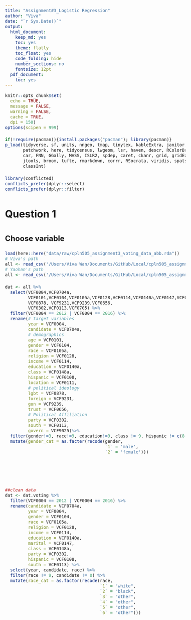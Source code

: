 ```yaml
---
title: "Assignment#3_Logistic Regression"
author: "Viva"
date: "`r Sys.Date()`"
output:
  html_document:
    keep_md: yes
    toc: yes
    theme: flatly
    toc_float: yes
    code_folding: hide
    number_sections: no
    fontsize: 12pt
  pdf_document:
    toc: yes
---
```


<style>
.kable thead tr th, .table thead tr th {
  text-align: left !important;}
table.kable, table.table {
  width: 100% !important;}
  body {
  line-height: 1.6;
  font-size: 16px
}
</style>


```r
knitr::opts_chunk$set(
  echo = TRUE,
  message = FALSE,
  warning = FALSE,
  cache = TRUE,
  dpi = 150)
options(scipen = 999)

if(!require(pacman)){install.packages("pacman"); library(pacman)}
p_load(tidyverse, sf, units, nngeo, tmap, tinytex, kableExtra, janitor, classInt,
       patchwork, here, tidycensus, lwgeom, lsr, haven, descr, RColorBrewer, stargazer,
       car, FNN, GGally, MASS, ISLR2, spdep, caret, ckanr, grid, gridExtra, ggcorrplot,
       jtools, broom, tufte, rmarkdown, corrr, RSocrata, viridis, spatstat, raster, knitr,
       classInt)

library(conflicted)
conflicts_prefer(dplyr::select)
conflicts_prefer(dplyr::filter)
```

# Question 1
## Choose variable


```r
load(here::here("data/raw/cpln505_assignment3_voting_data_abb.rda"))
# Viva's path
all <- read_csv('/Users/Viva Wan/Documents/GitHub/Local/cpln505_assignment3_voting_data.csv')
# Yaohan's path
all <- read_csv('/Users/Viva Wan/Documents/GitHub/Local/cpln505_assignment3_voting_data.csv')

dat <- all %>%
  select(VCF0004,VCF0704a,
         VCF0101,VCF0104,VCF0105a,VCF0128,VCF0114,VCF0140a,VCF0147,VCF0148a,VCF0108,VCF0111,
         VCF0878, VCF9231,VCF9239,VCF0656,
         VCF0302,VCF0113,VCF0705) %>%
  filter(VCF0004 == 2012 | VCF0004 == 2016) %>%
  rename(# target variables
         year = VCF0004,
         candidate = VCF0704a, 
         # demographics
         age = VCF0101,
         gender = VCF0104,
         race = VCF0105a,
         religion = VCF0128,
         income = VCF0114,
         education = VCF0140a,
         class = VCF0148a,
         hispanic = VCF0108,
         location = VCF0111,
         # political ideology
         lgbt = VCF0878,
         foreign = VCF9231,
         gun = VCF9239,
         trust = VCF0656,
         # Political Affiliation
         party = VCF0302,
         south = VCF0113,
         govern = VCF9025)%>%
  filter(gender!=3, race!=9, education!=9, class != 9, hispanic != c(8,9))
  mutate(gender_cat = as.facter(recode(gender,
                                       `1` = 'male',
                                       `2` = 'female')))
  




##clean data
dat <- dat.voting %>%
  filter(VCF0004 == 2012 | VCF0004 == 2016) %>%
  rename(candidate = VCF0704a, 
         year = VCF0004,
         gender = VCF0104,
         race = VCF0105a,
         religion = VCF0128,
         income = VCF0114,
         education = VCF0140a,
         marital = VCF0147,
         class = VCF0148a,
         party = VCF0302,
         hispanic = VCF0108,
         south = VCF0113) %>%
  select(year, candidate, race) %>%
  filter(race != 9, candidate != 0) %>%
  mutate(race_cat = as.factor(recode(race,
                                     `1` = "white",
                                     `2` = "black",
                                     `3` = "other",
                                     `4` = "other",
                                     `5` = "other",
                                     `6` = "other")))

```



